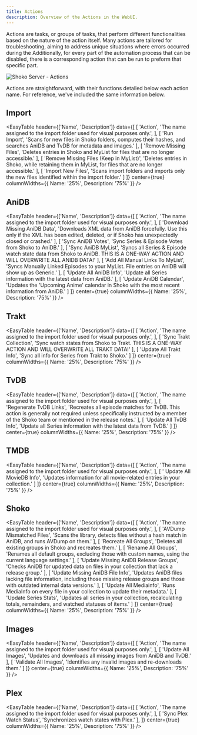 ```yaml
---
title: Actions
description: Overview of the Actions in the WebUI.
---
```



Actions are tasks, or groups of tasks, that perform different functionalities based on the nature of the action itself.
Many actions are tailored for troubleshooting, aiming to address unique situations where errors occurred during the
Additionally, for every part of the automation process that can be disabled, there is a corresponding action that
can be run to preform that specific part.

![Shoko Server - Actions](../../../assets/img/shoko-server/shoko-server-actions.jpg)

Actions are straightforward, with their functions detailed below each action name. For reference, we've included the
same information below.

## Import

<EasyTable
  header={['Name', 'Description']}
  data={[
    [
      'Action',
      'The name assigned to the import folder used for visual purposes only.',
    ],
    [
      'Run Import',
      'Scans for new files in Shoko folders, computes their hashes, and searches AniDB and TvDB for metadata and images.'
    ],
    [
      'Remove Missing Files',
      'Deletes entries in Shoko and MyList for files that are no longer accessible.'
    ],
    [
      'Remove Missing Files (Keep in MyList)',
      'Deletes entries in Shoko, while retaining them in MyList, for files that are no longer accessible.'
    ],
    [
      'Import New Files',
      'Scans import folders and imports only the new files identified within the import folder.'
    ]
  ]}
  center={true}
  columnWidths={{ Name: '25%', Description: '75%' }}
/>

## AniDB

<EasyTable
  header={['Name', 'Description']}
  data={[
    [
      'Action',
      'The name assigned to the import folder used for visual purposes only.',
    ],
    [
      'Download Missing AniDB Data',
      'Downloads XML data from AniDB forcefully. Use this only if the XML has been edited, deleted, or if Shoko has unexpectedly closed or crashed.'
    ],
    [
      'Sync AniDB Votes',
      'Sync Series & Episode Votes from Shoko to AniDB.'
    ],
    [
      'Sync AniDB MyList',
      'Syncs all Series & Episode watch state data from Shoko to AniDB. THIS IS A ONE-WAY ACTION AND WILL OVERWRITE ALL ANIDB DATA!'
    ],
    [
      'Add All Manual Links To MyList',
      'Syncs Manually Linked Episodes to your MyList. File entries on AniDB will show up as Generic.'
    ],
    [
      'Update All AniDB Info',
      'Update all Series information with the latest data from AniDB.'
    ],
    [
      'Update AniDB Calendar',
      'Updates the \'Upcoming Anime\' calendar in Shoko with the most recent information from AniDB.'
    ]
  ]}
  center={true}
  columnWidths={{ Name: '25%', Description: '75%' }}
/>

## Trakt

<EasyTable
  header={['Name', 'Description']}
  data={[
    [
      'Action',
      'The name assigned to the import folder used for visual purposes only.',
    ],
    [
      'Sync Trakt Collection',
      'Sync watch states from Shoko to Trakt. THIS IS A ONE-WAY ACTION AND WILL OVERWRITE ALL TRAKT DATA!'
    ],
    [
      'Update All Trakt Info',
      'Sync all info for Series from Trakt to Shoko.'
    ]
  ]}
  center={true}
  columnWidths={{ Name: '25%', Description: '75%' }}
/>

## TvDB

<EasyTable
  header={['Name', 'Description']}
  data={[
    [
      'Action',
      'The name assigned to the import folder used for visual purposes only.',
    ],
    [
      'Regenerate TvDB Links',
      'Recreates all episode matches for TvDB. This action is generally not required unless specifically instructed by a member of the Shoko team or mentioned in the release notes.'
    ],
    [
      'Update All TvDB Info',
      'Update all Series information with the latest data from TvDB.'
    ]
  ]}
  center={true}
  columnWidths={{ Name: '25%', Description: '75%' }}
/>

## TMDB

<EasyTable
  header={['Name', 'Description']}
  data={[
    [
      'Action',
      'The name assigned to the import folder used for visual purposes only.',
    ],
    [
      ' Update All MovieDB Info',
      'Updates information for all movie-related entries in your collection.'
    ]
  ]}
  center={true}
  columnWidths={{ Name: '25%', Description: '75%' }}
/>

## Shoko

<EasyTable
  header={['Name', 'Description']}
  data={[
    [
      'Action',
      'The name assigned to the import folder used for visual purposes only.',
    ],
    [
      'AVDump Mismatched Files',
      'Scans the library, detects files without a hash match in AniDB, and runs AVDump on them.'
    ],
    [
      'Recreate All Groups',
      'Deletes all existing groups in Shoko and recreates them.'
    ],
    [
      'Rename All Groups',
      'Renames all default groups, excluding those with custom names, using the current language settings.'
    ],
    [
      'Update Missing AniDB Release Groups',
      'Checks AniDB for updated data on files in your collection that lack a release group.'
    ],
    [
      'Update Missing AniDB File Info',
      'Updates AniDB files lacking file information, including those missing release groups and those with outdated internal data versions.'
    ],
    [
      'Update All Mediainfo',
      'Runs MediaInfo on every file in your collection to update their metadata.'
    ],
    [
      'Update Series Stats',
      'Updates all series in your collection, recalculating totals, remainders, and watched statuses of items.'
    ]
  ]}
  center={true}
  columnWidths={{ Name: '25%', Description: '75%' }}
/>

## Images

<EasyTable
  header={['Name', 'Description']}
  data={[
    [
      'Action',
      'The name assigned to the import folder used for visual purposes only.',
    ],
    [
      'Update All Images',
      'Updates and downloads all missing images from AniDB and TvDB.'
    ],
    [
      'Validate All Images',
      'Identifies any invalid images and re-downloads them.'
    ]
  ]}
  center={true}
  columnWidths={{ Name: '25%', Description: '75%' }}
/>

## Plex

<EasyTable
  header={['Name', 'Description']}
  data={[
    [
      'Action',
      'The name assigned to the import folder used for visual purposes only.',
    ],
    [
      'Sync Plex Watch Status',
      'Synchronizes watch states with Plex.'
    ],
  ]}
  center={true}
  columnWidths={{ Name: '25%', Description: '75%' }}
/>
